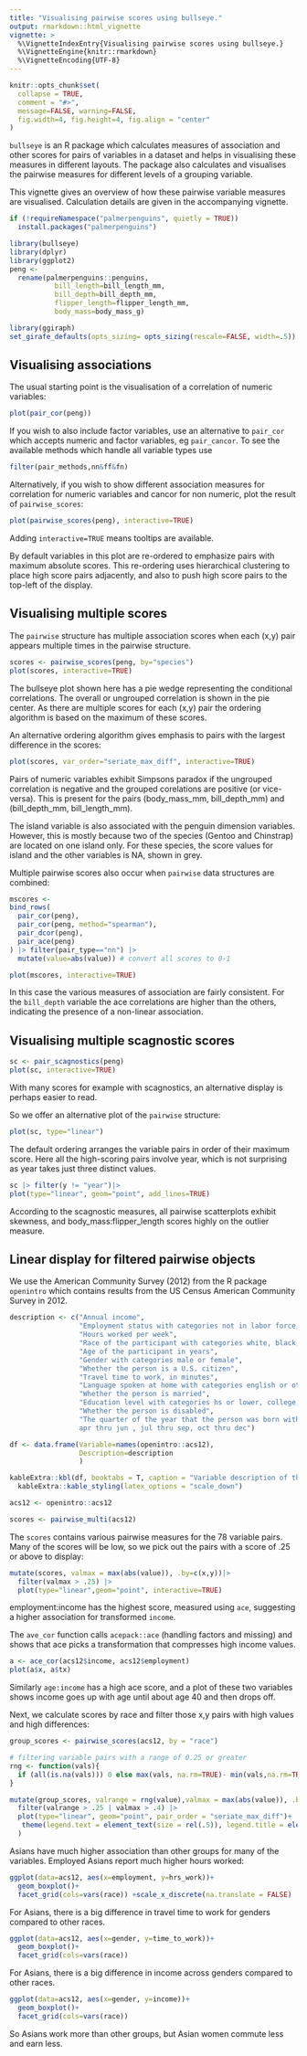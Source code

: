 ```yaml
---
title: "Visualising pairwise scores using bullseye."
output: rmarkdown::html_vignette
vignette: >
  %\VignetteIndexEntry{Visualising pairwise scores using bullseye.}
  %\VignetteEngine{knitr::rmarkdown}
  %\VignetteEncoding{UTF-8}
---
```


```r
knitr::opts_chunk$set(
  collapse = TRUE,
  comment = "#>",
  message=FALSE, warning=FALSE,
  fig.width=4, fig.height=4, fig.align = "center"
)


```


`bullseye` is an R package which calculates measures of association and other scores for pairs of variables in a dataset and helps in visualising these measures in different layouts. The package also calculates and visualises the pairwise measures for different levels of a grouping variable. 

This vignette gives an overview of how these pairwise variable measures  are visualised. Calculation details are given in the accompanying vignette.  


```r
if (!requireNamespace("palmerpenguins", quietly = TRUE))
  install.packages("palmerpenguins")

library(bullseye)
library(dplyr)
library(ggplot2)
peng <-
  rename(palmerpenguins::penguins, 
           bill_length=bill_length_mm,
           bill_depth=bill_depth_mm,
           flipper_length=flipper_length_mm,
           body_mass=body_mass_g)
```

```r
library(ggiraph)
set_girafe_defaults(opts_sizing= opts_sizing(rescale=FALSE, width=.5))
```


## Visualising associations

The usual starting point is the visualisation of a correlation of numeric variables:

```r
plot(pair_cor(peng))
```


If you wish to also include factor variables, use an alternative to `pair_cor` which accepts numeric and factor variables, eg
`pair_cancor`. To see the available methods which handle all variable types use

```r
filter(pair_methods,nn&ff&fn)
```

Alternatively, if you wish to show different association measures for correlation for numeric variables and cancor for non numeric, plot 
the result of `pairwise_scores`:

```r
plot(pairwise_scores(peng), interactive=TRUE)
```

Adding `interactive=TRUE` means tooltips are available.


By default variables in this plot are re-ordered to emphasize pairs with maximum absolute scores. This re-ordering uses hierarchical clustering to place high score pairs adjacently, and also to push high score pairs to the top-left of the display.






## Visualising multiple scores

The `pairwise` structure has multiple association scores when each (x,y) pair appears multiple times in the pairwise structure.
```r
scores <- pairwise_scores(peng, by="species")
plot(scores, interactive=TRUE) 
```
The bullseye plot shown here has a pie wedge representing the conditional correlations. The overall or ungrouped correlation is shown in the pie center.
As there are multiple scores for each (x,y) pair the ordering algorithm is based on the maximum of these scores.

An alternative ordering algorithm gives emphasis to pairs with the largest difference in the scores:
```r
plot(scores, var_order="seriate_max_diff", interactive=TRUE) 
```

Pairs of numeric variables exhibit Simpsons paradox if the ungrouped correlation is negative and the grouped corelations are positive (or vice-versa). This is present for the pairs (body_mass_mm, bill_depth_mm) and (bill_depth_mm, bill_length_mm).

The island variable is also associated with the penguin dimension variables.
However, this is mostly because two of the species (Gentoo and Chinstrap) are located on one island only. For these species, the score values for island  and the  other variables is NA, shown in grey.



Multiple pairwise scores also occur when `pairwise` data structures are combined:

```r
mscores <- 
bind_rows(
  pair_cor(peng),
  pair_cor(peng, method="spearman"),
  pair_dcor(peng),
  pair_ace(peng)
) |> filter(pair_type=="nn") |>
  mutate(value=abs(value)) # convert all scores to 0-1

plot(mscores, interactive=TRUE) 
```

In this case the various measures of association are fairly consistent. For the `bill_depth` variable the ace correlations are higher than the others,
indicating the presence of a non-linear association.

## Visualising multiple scagnostic scores



```r
sc <- pair_scagnostics(peng)
plot(sc, interactive=TRUE)
```
With many scores for example with scagnostics, an alternative display is perhaps easier to read.

So we offer an alternative plot of the `pairwise` structure:

```r
plot(sc, type="linear")
```

The default ordering arranges the variable pairs in order of their maximum score. Here all the high-scoring pairs involve year, which is not surprising as year takes just three distinct values.

```r
sc |> filter(y != "year")|>
plot(type="linear", geom="point", add_lines=TRUE)
```

According to the scagnostic measures, all pairwise scatterplots exhibit skewness, and body_mass:flipper_length scores highly on the outlier measure.

## Linear display for filtered pairwise objects

We use the American Community Survey (2012) from the R package `openintro` which contains results from the US Census American Community Survey in 2012. 

```r
description <- c("Annual income",
                 "Employment status with categories not in labor force, unemployed, employed",
                 "Hours worked per week",
                 "Race of the participant with categories white, black, asian or other",
                 "Age of the participant in years",
                 "Gender with categories male or female",
                 "Whether the person is a U.S. citizen",
                 "Travel time to work, in minutes",
                 "Language spoken at home with categories english or other",
                 "Whether the person is married",
                 "Education level with categories hs or lower, college, grad",
                 "Whether the person is disabled",
                 "The quarter of the year that the person was born with categories jan thru mar,
                 apr thru jun , jul thru sep, oct thru dec")

df <- data.frame(Variable=names(openintro::acs12),
                 Description=description
                 )

kableExtra::kbl(df, booktabs = T, caption = "Variable description of the acs12 dataset") |>
  kableExtra::kable_styling(latex_options = "scale_down")
```


```r
acs12 <- openintro::acs12

scores <- pairwise_multi(acs12)
```
The `scores` contains various pairwise measures for the 78 variable pairs. Many of the scores will be low,
so we pick out the pairs with a score of .25 or above to display:

```r
mutate(scores, valmax = max(abs(value)), .by=c(x,y))|>
  filter(valmax > .25) |>
  plot(type="linear",geom="point", interactive=TRUE)


```
employment:income has the highest score, measured using `ace`, suggesting  a higher association for transformed `income`.

The `ave_cor` function calls  `acepack::ace` (handling factors and missing) and shows that ace picks a transformation that compresses high income values.

```r
a <- ace_cor(acs12$income, acs12$employment)
plot(a$x, a$tx)
```

Similarly `age:income` has a high ace score, and a plot of these two variables shows income goes up with age until about age 40 and then drops off.



Next, we calculate scores by race and filter those x,y pairs with high values and high differences:

```r
group_scores <- pairwise_scores(acs12, by = "race")

# filtering variable pairs with a range of 0.25 or greater
rng <- function(vals){
  if (all(is.na(vals))) 0 else max(vals, na.rm=TRUE)- min(vals,na.rm=TRUE)
}

mutate(group_scores, valrange = rng(value),valmax = max(abs(value)), .by=c(x,y))|>
  filter(valrange > .25 | valmax > .4) |>
  plot(type="linear", geom="point", pair_order = "seriate_max_diff")+ 
   theme(legend.text = element_text(size = rel(.5)), legend.title = element_text(size = rel(.5))
  )
```



Asians have much higher association than other groups for many of the variables.
Employed Asians report much higher hours worked:

```r
ggplot(data=acs12, aes(x=employment, y=hrs_work))+
  geom_boxplot()+
  facet_grid(cols=vars(race)) +scale_x_discrete(na.translate = FALSE)
```

For Asians, there is a big difference in travel time to work for genders compared to other races.
```r
ggplot(data=acs12, aes(x=gender, y=time_to_work))+
  geom_boxplot()+
  facet_grid(cols=vars(race)) 
```

For Asians, there is a big difference in income across genders compared to other races.

```r
ggplot(data=acs12, aes(x=gender, y=income))+
  geom_boxplot()+
  facet_grid(cols=vars(race))
```

So Asians work more than other groups, but Asian women commute less and earn less.





